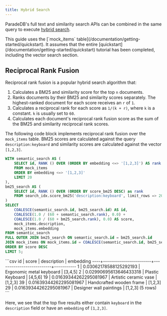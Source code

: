 ```yaml
---
title: Hybrid Search
---
```


ParadeDB's full text and similarity search APIs can be combined in the same query to execute [hybrid search](/documentation/concepts/search#hybrid-search).

<Note>
  This guide uses the [`mock_items` table](/documentation/getting-started/quickstart). It assumes that the entire
  [quickstart](/documentation/getting-started/quickstart) tutorial has been completed, including the vector search section.
</Note>

## Reciprocal Rank Fusion

Reciprocal rank fusion is a popular hybrid search algorithm that:

1. Calculates a BM25 and similarity score for the top `n` documents.
2. Ranks documents by their BM25 and similarity scores separately. The highest-ranked document for each score receives an `r` of `1`.
3. Calculates a reciprocal rank for each score as `1/(k + r)`, where `k` is a constant. `k` is usually set to `60`.
4. Calculates each document's reciprocal rank fusion score as the sum of the BM25 and similarity reciprocal rank scores.

The following code block implements reciprocal rank fusion over the `mock_items` table. BM25 scores are calculated against the query `description:keyboard` and similarity scores are
calculated against the vector `[1,2,3]`.

```sql
WITH semantic_search AS (
    SELECT id, RANK () OVER (ORDER BY embedding <=> '[1,2,3]') AS rank
    FROM mock_items
    ORDER BY embedding <=> '[1,2,3]'
    LIMIT 20
),
bm25_search AS (
    SELECT id, RANK () OVER (ORDER BY score_bm25 DESC) as rank
    FROM search_idx.score_bm25('description:keyboard', limit_rows => 20)
)
SELECT
    COALESCE(semantic_search.id, bm25_search.id) AS id,
    COALESCE(1.0 / (60 + semantic_search.rank), 0.0) +
    COALESCE(1.0 / (60 + bm25_search.rank), 0.0) AS score,
    mock_items.description,
    mock_items.embedding
FROM semantic_search
FULL OUTER JOIN bm25_search ON semantic_search.id = bm25_search.id
JOIN mock_items ON mock_items.id = COALESCE(semantic_search.id, bm25_search.id)
ORDER BY score DESC
LIMIT 5;
```

<Accordion title="Expected Response">
```csv
 id |         score          |       description        | embedding
----+------------------------+--------------------------+-----------
  1 | 0.03062178588125292193 | Ergonomic metal keyboard | [3,4,5]
  2 | 0.02990695613646433318 | Plastic Keyboard         | [4,5,6]
 19 | 0.01639344262295081967 | Artistic ceramic vase    | [1,2,3]
 39 | 0.01639344262295081967 | Handcrafted wooden frame | [1,2,3]
 29 | 0.01639344262295081967 | Designer wall paintings  | [1,2,3]
(5 rows)
```
</Accordion>

Here, we see that the top five results either contain `keyboard` in the `description` field or have an `embedding` of `[1,2,3]`.
